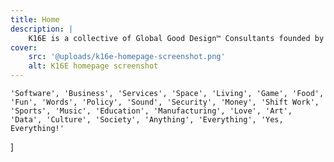 ```yaml
---
title: Home
description: |
    K16E is a collective of Global Good Design™ Consultants founded by Kabolobari Benakole.
cover:
    src: '@uploads/k16e-homepage-screenshot.png'
    alt: K16E homepage screenshot
---
```


    'Software', 'Business', 'Services', 'Space', 'Living', 'Game', 'Food', 'Fun', 'Words', 'Policy', 'Sound', 'Security', 'Money', 'Shift Work', 'Sports', 'Music', 'Education', 'Manufacturing', 'Love', 'Art', 'Data', 'Culture', 'Society', 'Anything', 'Everything', 'Yes, Everything!'
]

<Title
    title="Design sells"
    subtitle="Everything"
    flipped={ false }
    swapped={ false }
/>
<Words
    padding="bottom"
    title="Animated words, everything that can be designed"
    words={ dictionary }
/>
<Richtext
    padding="both"
    textAlign="center">
    Let’s make you *sell* with design. <br/> [Drop us a line.](/contact)
</Richtext>